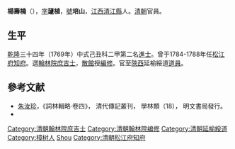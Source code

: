 {{主條目消歧義|關於清末的同名人物，請見[[楊壽枏|楊壽枏]]。}}

'''楊壽楠'''（{{bd|?||?|}}），[[表字|字]]'''蘧植'''，[[號|號]]'''培山'''，[[江西|江西]][[清江縣|清江縣]]人。[[清朝|清朝]]官員。

==生平==
[[乾隆|乾隆]]三十四年（1769年）中式己丑科二甲第二名[[進士|進士]]。曾于1784-1788年任[[松江府|松江府]][[知府|知府]]。選[[翰林院庶吉士|翰林院庶吉士]]，[[散館|散館]]授[[編修|編修]]。官至[[陝西|陝西]]延榆綏道[[道員|道員]]。

==參考文献==
*[[朱汝珍|朱汝珍]]，《詞林輯略·卷四》， 清代傳記叢刊， 學林類（18）， 明文書局發行。
* {{cite book|author=编纂委员会  |title=《上海旧政权建置志》 |year=2001年 |publisher=上海社会科学院出版社 |location=上海 |isbn=7-80618-881-9}}
{{start box}}
{{s-off}}
{{succession box|[[章攀桂|章攀桂]]|[[张铭|张铭]]|[[苏松道|苏松道]][[道员|道员]]|1786年－1786年}}
{{end box}}
{{清朝人物小作品}}
{{乾隆三十四年己丑科殿試金榜}}
{{DEFAULTSORT:Xiao蕭}}
[[Category:清朝翰林院庶吉士|Category:清朝翰林院庶吉士]]
[[Category:清朝翰林院编修|Category:清朝翰林院编修]]
[[Category:清朝延榆綏道|Category:清朝延榆綏道]]
[[Category:樟树人|Category:樟树人]]
[[Category:楊姓|Shou]]
[[Category:清朝松江府知府|Category:清朝松江府知府]]